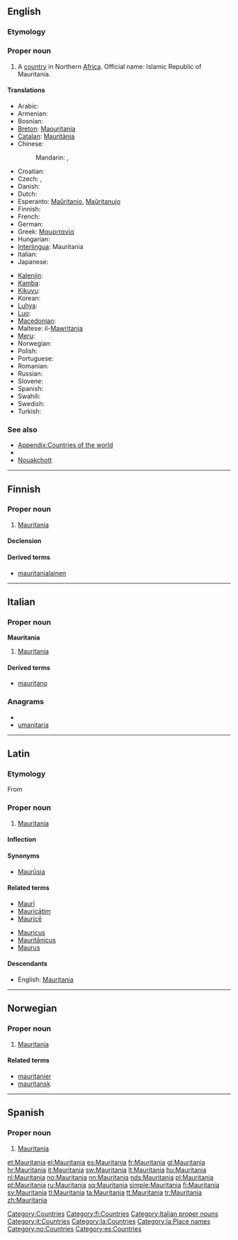 ==English==

===Etymology===
{{rfe}}

===Proper noun===
{{en-proper noun}}

# A [[country]] in Northern [[Africa]].  Official name: Islamic Republic of Mauritania.
<!-- encyclopedic: see Wikipedia for this
# Name of an ocean liner built in the 20th [[century]].
-->

====Translations====
{{trans-top|Islamic Republic of Mauritania}}
* Arabic: {{t-|ar|موريتانيا|f|tr=muritaaniya}}
* Armenian: {{t-|hy|Մավրիտանիա|tr=Mavritania}}
* Bosnian: {{t-|bs|Mauretanija|f}}
* [[Breton]]: [[Maouritania]]
* [[Catalan]]: [[Mauritània]] {{f}}
* Chinese:
*: Mandarin: {{t-|cmn|毛里塔尼亞|sc=Hani}},  {{t-|cmn|毛里塔尼亚|tr=Máolǐtǎníyà|sc=Hani}}
* Croatian: {{t-|hr|Mauretanija|f}}
* Czech: {{t-|cs|Mauritánie|f}}, {{t-|cs|Mauretánie|f}}
* Danish: {{t-|da|Mauretanien}}
* Dutch: {{t-|nl|Mauretanië}}
* Esperanto: [[Maŭritanio]], [[Maŭritanujo]]
* Finnish: {{t+|fi|Mauritania}}
* French: {{t+|fr|Mauritanie|f}}
* German: {{t+|de|Mauretanien}}
* Greek: [[Μαυριτανία]] {{f}}
* Hungarian: {{t+|hu|Mauritánia}}
* [[Interlingua]]: Mauritania
* Italian: {{t+|it|Mauritania|f}}
* Japanese: {{t-|ja|モーリタニア|tr=Mōritania}}
{{trans-mid}}
* [[Kalenjin]]: {{tø|kln|Moritenia}}
* [[Kamba]]: {{tø|kam|Moritania}}
* [[Kikuyu]]: {{tø|ki|Moritenia}}
* Korean: {{t|ko|모리타니|tr=Moritani|sc=Hang}}
* [[Luhya]]: {{tø|luy|Moritenia}}
* [[Luo]]: {{tø|luo|Moritenia}}
* [[Macedonian]]: {{t|mk|Мавританија|f|tr=Mavritánija}}
* Maltese: il-[[Mawritanja]]
* [[Meru]]: {{tø|mer|Moritania}}
* Norwegian: {{t+|no|Mauritania}}
* Polish: {{t+|pl|Mauretania}}
* Portuguese: {{t+|pt|Mauritânia}}
* Romanian: {{t-|ro|Mauritania|f}}
* Russian: {{t-|ru|Мавритания|f|tr=Mavritánija}}
* Slovene: {{t+|sl|Mavretanija|f}}
* Spanish: {{t+|es|Mauritania}}
* Swahili: {{t+|sw|Moritania|xs=Swahili}}
* Swedish: {{t+|sv|Mauretanien}}
* Turkish: {{t+|tr|Moritanya}}
{{trans-bottom}}

===See also===
* [[Appendix:Countries of the world]]
* {{pedialite|Mauritania}}
* [[Nouakchott]]

[[Category:Countries]]

----

==Finnish==
{{wikipedia|lang=fi}}

===Proper noun===
{{infl|fi|proper noun}}

# [[#English|Mauritania]]

====Declension====
{{fi-decl-kulkija|Mauritani|np=1}}

====Derived terms====
* [[mauritanialainen]]

[[Category:fi:Countries]]

----

==Italian==
{{wikipedia|lang=it}}

===Proper noun===
'''Mauritania''' {{f}}

# [[#English|Mauritania]]

====Derived terms====
* [[mauritano]]

===Anagrams===
* {{alphagram|aaaiimnrtu}}
* [[umanitaria#Italian|umanitaria]]

[[Category:Italian proper nouns]]
[[Category:it:Countries]]

----

==Latin==

===Etymology===
From {{term|Maurus||Moor|lang=la}}

===Proper noun===
{{la-proper noun|Mauritānia|Mauritaniae|Mauritāniae|f|first}}

# [[#English|Mauritania]]

====Inflection====
{{la-decl-1st-loc|Mauritani|Mauritāni}}

====Synonyms====
* [[Maurusia|Maurūsia]]

====Related terms====
{{top2}}
* [[Mauri|Maurī]]
* [[Mauricatim|Mauricātim]]
* [[Maurice#Latin|Mauricē]]
{{mid2}}
* [[Mauricus]]
* [[Mauritanicus|Mauritānicus]]
* [[Maurus]]
{{bottom}}

====Descendants====
* English: [[#English|Mauritania]]

[[Category:la:Countries]]
[[Category:la:Place names]]

----

==Norwegian==

===Proper noun===
{{infl|no|proper noun}}

# [[#English|Mauritania]]

====Related terms====
* [[mauritanier]]
* [[mauritansk]]

[[Category:no:Countries]]

----

==Spanish==
{{wikipedia|lang=es}}
===Proper noun===
{{es-proper noun}}

# [[#English|Mauritania]]

[[Category:es:Countries]]

[[et:Mauritania]]
[[el:Mauritania]]
[[es:Mauritania]]
[[fr:Mauritania]]
[[gl:Mauritania]]
[[hr:Mauritania]]
[[it:Mauritania]]
[[sw:Mauritania]]
[[lt:Mauritania]]
[[hu:Mauritania]]
[[nl:Mauritania]]
[[no:Mauritania]]
[[nn:Mauritania]]
[[nds:Mauritania]]
[[pl:Mauritania]]
[[pt:Mauritania]]
[[ru:Mauritania]]
[[sq:Mauritania]]
[[simple:Mauritania]]
[[fi:Mauritania]]
[[sv:Mauritania]]
[[tl:Mauritania]]
[[ta:Mauritania]]
[[tt:Mauritania]]
[[tr:Mauritania]]
[[zh:Mauritania]]
